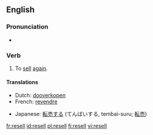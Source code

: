 ==English==

===Pronunciation===
* {{IPA|/'ɻisεl/}}
*: {{rhymes|ɛl}}

===Verb===
{{en-verb|resells|reselling|resold|resold}}

# To [[sell]] [[again]].

====Translations====
{{trans-top|To sell again}}
* Dutch: [[dooverkopen]]
* French: [[revendre]]
{{trans-mid}}
* Japanese: [[転売する]] (てんばいする, tembai-suru; [[転売]])
{{trans-bottom}}

[[fr:resell]]
[[id:resell]]
[[pl:resell]]
[[fi:resell]]
[[vi:resell]]